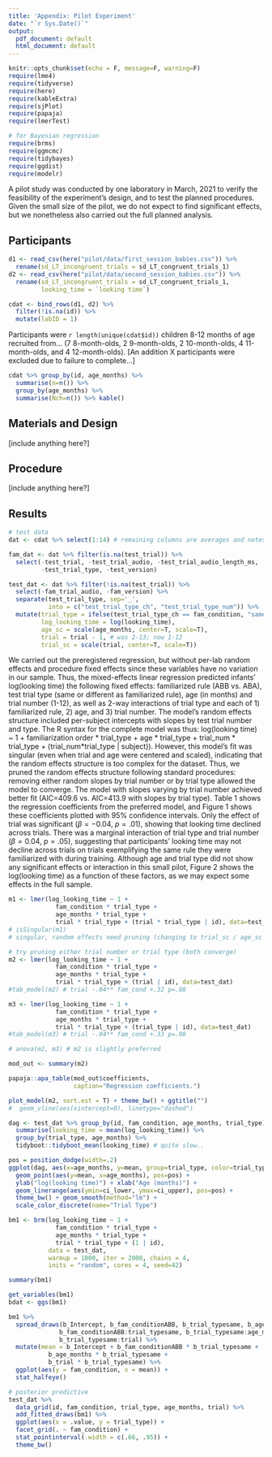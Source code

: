 ```yaml
---
title: 'Appendix: Pilot Experiment'
date: "`r Sys.Date()`"
output:
  pdf_document: default
  html_document: default
---
```


```r
knitr::opts_chunk$set(echo = F, message=F, warning=F)
require(lme4)
require(tidyverse)
require(here)
require(kableExtra)
require(sjPlot)
require(papaja)
require(lmerTest)

# for Bayesian regression
require(brms)
require(ggmcmc)
require(tidybayes)
require(ggdist)
require(modelr)
```

A pilot study was conducted by one laboratory in March, 2021 to verify the feasibility of the experiment's design, and to test the planned procedures.
Given the small size of the pilot, we do not expect to find significant effects, but we nonetheless also carried out the full planned analysis.

## Participants

```r
d1 <- read_csv(here("pilot/data/first_session_babies.csv")) %>%
  rename(sd_LT_incongruent_trials = sd_LT_congruent_trials_1) 
d2 <- read_csv(here("pilot/data/second_session_babies.csv")) %>%
  rename(sd_LT_incongruent_trials = sd_LT_congruent_trials_1,
         looking_time = `looking time`) 

cdat <- bind_rows(d1, d2) %>%
  filter(!is.na(id)) %>%
  mutate(labID = 1)
```

Participants were `r length(unique(cdat$id))` children 8-12 months of age recruited from...
(7 8-month-olds, 2 9-month-olds, 2 10-month-olds, 4 11-month-olds, and 4 12-month-olds).
[An addition X participants were excluded due to failure to complete...]

```r
cdat %>% group_by(id, age_months) %>% 
  summarise(n=n()) %>%
  group_by(age_months) %>%
  summarise(Nch=n()) %>% kable()
```

## Materials and Design


[include anything here?]

## Procedure

[include anything here?]

## Results

```r
# test data
dat <- cdat %>% select(1:14) # remaining columns are averages and notes

fam_dat <- dat %>% filter(is.na(test_trial)) %>% 
  select(-test_trial, -test_trial_audio, -test_trial_audio_length_ms, 
         -test_trial_type, -test_version)

test_dat <- dat %>% filter(!is.na(test_trial)) %>% 
  select(-fam_trial_audio, -fam_version) %>%
  separate(test_trial_type, sep='_', 
           into = c("test_trial_type_ch", "test_trial_type_num")) %>%
  mutate(trial_type = ifelse(test_trial_type_ch == fam_condition, "same", "different"),
         log_looking_time = log(looking_time),
         age_sc = scale(age_months, center=T, scale=T),
         trial = trial - 1, # was 2-13; now 1-12
         trial_sc = scale(trial, center=T, scale=T))
```


We carried out the preregistered regression, but without per-lab random effects and procedure fixed effects since these variables have no variation in our sample. 
Thus, the mixed-effects linear regression predicted infants' log(looking time) the following fixed effects: familiarized rule (ABB vs. ABA), test trial type (same or different as familiarized rule), age (in months) and trial number (1-12), as well as 2-way interactions of trial type and each of 1) familiarized rule, 2) age, and 3) trial number.
The model's random effects structure included per-subject intercepts with slopes by test trial number and type.
The R syntax for the complete model was thus: log(looking time) ~ 1 + familiarization order * trial_type + age * trial_type + trial_num * trial_type + (trial_num*trial_type | subject)).
However, this model's fit was singular (even when trial and age were centered and scaled), indicating that the random effects structure is too complex for the dataset. 
Thus, we pruned the random effects structure following standard procedures: removing either random slopes by trial number or by trial type allowed the model to converge. 
The model with slopes varying by trial number achieved better fit (AIC=409.6 vs. AIC=413.9 with slopes by trial type).
Table 1 shows the regression coefficients from the preferred model, and Figure 1 shows these coefficients plotted with 95% confidence intervals.
Only the effect of trial was significant ($\beta = -0.04$, $p=.01$), showing that looking time declined across trials.
There was a marginal interaction of trial type and trial number ($\beta = 0.04$, $p=.05$), suggesting that participants' looking time may not decline across trials on trials exemplifying the same rule they were familiarized with during training.
Although age and trial type did not show any significant effects or interaction in this small pilot, Figure 2 shows the log(looking time) as a function of these factors, as we may expect some effects in the full sample.

```r
m1 <- lmer(log_looking_time ~ 1 + 
             fam_condition * trial_type +
             age_months * trial_type +
             trial * trial_type + (trial * trial_type | id), data=test_dat)
# isSingular(m1)
# singular, random effects need pruning (changing to trial_sc / age_sc did not help)

# try pruning either trial number or trial type (both converge)
m2 <- lmer(log_looking_time ~ 1 + 
             fam_condition * trial_type +
             age_months * trial_type +
             trial * trial_type + (trial | id), data=test_dat)
#tab_model(m2) # trial -.04** fam_cond +.32 p=.08

m3 <- lmer(log_looking_time ~ 1 + 
             fam_condition * trial_type +
             age_months * trial_type +
             trial * trial_type + (trial_type | id), data=test_dat)
#tab_model(m3) # trial -.04** fam_cond +.33 p=.08

# anova(m2, m3) # m2 is slightly preferred

mod_out <- summary(m2)

papaja::apa_table(mod_out$coefficients, 
                  caption="Regression coefficients.")
```

```r
plot_model(m2, sort.est = T) + theme_bw() + ggtitle("")  
#  geom_vline(aes(xintercept=0), linetype="dashed")
```

```r
dag <- test_dat %>% group_by(id, fam_condition, age_months, trial_type) %>%
  summarise(looking_time = mean(log_looking_time)) %>% 
  group_by(trial_type, age_months) %>%
  tidyboot::tidyboot_mean(looking_time) # quite slow..

pos = position_dodge(width=.2)
ggplot(dag, aes(x=age_months, y=mean, group=trial_type, color=trial_type)) + 
  geom_point(aes(y=mean, x=age_months), pos=pos) + 
  ylab("log(looking time)") + xlab("Age (months)") + 
  geom_linerange(aes(ymin=ci_lower, ymax=ci_upper), pos=pos) + 
  theme_bw() + geom_smooth(method="lm") +
  scale_color_discrete(name="Trial Type")
```




<!-- ## Bayesian Regression -->

```r
bm1 <- brm(log_looking_time ~ 1 + 
             fam_condition * trial_type +
             age_months * trial_type +
             trial * trial_type + (1 | id), 
           data = test_dat, 
           warmup = 1000, iter = 2000, chains = 4, 
           inits = "random", cores = 4, seed=42) 

summary(bm1)
```

```r
get_variables(bm1)
bdat <- ggs(bm1)

bm1 %>% 
  spread_draws(b_Intercept, b_fam_conditionABB, b_trial_typesame, b_age_months, b_trial 
              b_fam_conditionABB:trial_typesame, b_trial_typesame:age_months,
              b_trial_typesame:trial) %>%
  mutate(mean = b_Intercept + b_fam_conditionABB * b_trial_typesame +
           b_age_months * b_trial_typesame + 
           b_trial * b_trial_typesame) %>%
  ggplot(aes(y = fam_condition, x = mean)) +
  stat_halfeye()
```


<!-- Generate posterior predictive values. -->

```r
# posterior predictive
test_dat %>%
  data_grid(id, fam_condition, trial_type, age_months, trial) %>%
  add_fitted_draws(bm1) %>%
  ggplot(aes(x = .value, y = trial_type)) +
  facet_grid(. ~ fam_condition) +
  stat_pointinterval(.width = c(.66, .95)) + 
  theme_bw()
```

